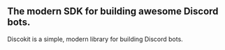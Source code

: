 <section className="max-w-[90rem] mx-auto px-6 py-40 text-center">
  <h1 className="font-bold mx-auto text-4xl max-w-xl md:text-5xl md:max-w-3xl xl:max-w-6xl xl:text-7xl">
    The modern SDK for building <span className="text-blue-600 dark:text-blue-400">awesome Discord bots</span>.
  </h1>

  <p className="text-xl md:text-2xl xl:text-3xl text-neutral-700 dark:text-neutral-400 mt-8">Discokit is a simple, modern library for building Discord bots.</p>
</section>
